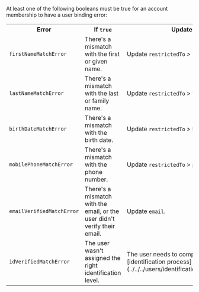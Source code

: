 At least one of the following booleans must be true for an account membership to have a user binding error:

<table>
  <tr>
    <th>Error</th>
    <th>If <code>true</code></th>
    <th>Update</th>
  </tr>
  <tr>
    <td><code>firstNameMatchError</code></td>
    <td>There's a mismatch with the first or given name.</td>
    <td>Update <code>restrictedTo</code> > <code>firstName</code>.</td>
  </tr>
  <tr>
    <td><code>lastNameMatchError</code></td>
    <td>There's a mismatch with the last or family name.</td>
    <td>Update <code>restrictedTo</code> > <code>lastName</code>.</td>
  </tr>
  <tr>
    <td><code>birthDateMatchError</code></td>
    <td>There's a mismatch with the birth date.</td>
    <td>Update <code>restrictedTo</code> > <code>birthDate</code>.</td>
  </tr>
  <tr>
    <td><code>mobilePhoneMatchError</code></td>
    <td>There's a mismatch with the phone number.</td>
    <td>Update <code>restrictedTo</code> > <code>phoneNumber</code>.</td>
  </tr>
  <tr>
    <td><code>emailVerifiedMatchError</code></td>
    <td>There's a mismatch with the email, or the user didn't verify their email.</td>
    <td>Update <code>email</code>.</td>
  </tr>
  <tr>
    <td><code>idVerifiedMatchError</code></td>
    <td>The user wasn't assigned the right identification level.</td>
    <td>The user needs to complete another [identification process](../../../users/identifications/index.mdx).</td>
  </tr>
</table>